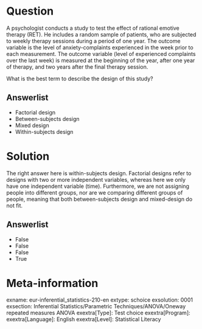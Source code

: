 Question
========
A psychologist conducts a study to test the effect of rational emotive therapy (RET). He includes a random sample of patients, who are subjected to weekly therapy sessions during a period of 
one year. The outcome variable is the level of anxiety-complaints experienced in the week prior to each measurement. The outcome variable (level of experienced complaints over the last week) is 
measured at the beginning of the year, after one year of therapy, and two years after the final therapy session.

What is the best term to describe the design of this study?

Answerlist
----------
* Factorial design
* Between-subjects design
* Mixed design
* Within-subjects design


Solution
========
The right answer here is within-subjects design. Factorial designs refer to designs with two or more independent variables, whereas here we only have one independent variable (time). Furthermore, we are not assigning people into different groups, nor are we comparing different groups of people, meaning that both between-subjects design and mixed-design do not fit.

Answerlist
----------
* False
* False
* False
* True


Meta-information
================
exname: eur-inferential_statistics-210-en
extype: schoice
exsolution: 0001
exsection: Inferential Statistics/Parametric Techniques/ANOVA/Oneway repeated measures ANOVA
exextra[Type]: Test choice
exextra[Program]: 
exextra[Language]: English
exextra[Level]: Statistical Literacy
